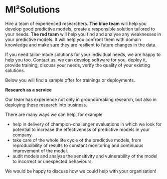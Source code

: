 # MI²Solutions  {-}

Hire a team of experienced researchers. **The blue team** will help you develop good predictive models, create a responsible solution tailored to your needs. **The red team** will help you find and analyse any weaknesses in your predictive models. It will help you confront them with domain knowledge and make sure they are resilient to future changes in the data.


If you need tailor-made solutions for your individual needs, we are happy to help you too. Contact us, we can develop software for you, deploy it, provide training, discuss your needs, verify the quality of your existing solutions.

Below you will find a sample offer for trainings or deployments.

**Research as a service**

Our team has experience not only in groundbreaking research, but also in deploying these research into business.

There are many ways we can help, for example

- help in delivery of champion-challenger evaluations in which we look for potential to increase the effectiveness of predictive models in your company.
- take care of the whole life cycle of the predictive models, from reproducibility of results to constant monitoring and continuous improvement of the model.
- audit models and analyse the sensitivity and vulnerability of the model to incorrect or unexpected behaviours.

We would be happy to discuss how we could help with your organisation!



